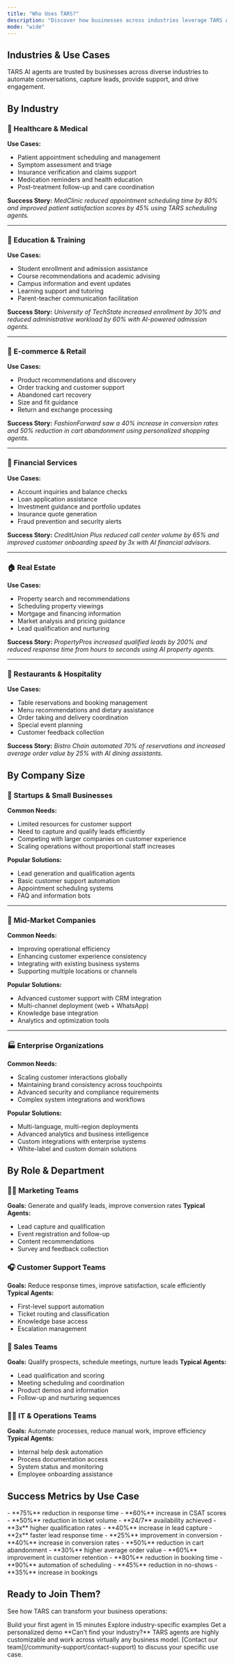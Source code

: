 ```yaml
---
title: "Who Uses TARS?"
description: "Discover how businesses across industries leverage TARS AI agents to transform customer experiences and drive growth"
mode: "wide"
---
```


## Industries & Use Cases

TARS AI agents are trusted by businesses across diverse industries to automate conversations, capture leads, provide support, and drive engagement.

## By Industry

### 🏥 Healthcare & Medical
**Use Cases:**
- Patient appointment scheduling and management
- Symptom assessment and triage
- Insurance verification and claims support
- Medication reminders and health education
- Post-treatment follow-up and care coordination

**Success Story:**
*MedClinic reduced appointment scheduling time by 80% and improved patient satisfaction scores by 45% using TARS scheduling agents.*

---

### 🏫 Education & Training
**Use Cases:**
- Student enrollment and admission assistance
- Course recommendations and academic advising
- Campus information and event updates
- Learning support and tutoring
- Parent-teacher communication facilitation

**Success Story:**
*University of TechState increased enrollment by 30% and reduced administrative workload by 60% with AI-powered admission agents.*

---

### 🏪 E-commerce & Retail
**Use Cases:**
- Product recommendations and discovery
- Order tracking and customer support
- Abandoned cart recovery
- Size and fit guidance
- Return and exchange processing

**Success Story:**
*FashionForward saw a 40% increase in conversion rates and 50% reduction in cart abandonment using personalized shopping agents.*

---

### 🏢 Financial Services
**Use Cases:**
- Account inquiries and balance checks
- Loan application assistance
- Investment guidance and portfolio updates
- Insurance quote generation
- Fraud prevention and security alerts

**Success Story:**
*CreditUnion Plus reduced call center volume by 65% and improved customer onboarding speed by 3x with AI financial advisors.*

---

### 🏠 Real Estate
**Use Cases:**
- Property search and recommendations
- Scheduling property viewings
- Mortgage and financing information
- Market analysis and pricing guidance
- Lead qualification and nurturing

**Success Story:**
*PropertyPros increased qualified leads by 200% and reduced response time from hours to seconds using AI property agents.*

---

### 🍕 Restaurants & Hospitality
**Use Cases:**
- Table reservations and booking management
- Menu recommendations and dietary assistance
- Order taking and delivery coordination
- Special event planning
- Customer feedback collection

**Success Story:**
*Bistro Chain automated 70% of reservations and increased average order value by 25% with AI dining assistants.*

## By Company Size

### 🚀 Startups & Small Businesses
**Common Needs:**
- Limited resources for customer support
- Need to capture and qualify leads efficiently
- Competing with larger companies on customer experience
- Scaling operations without proportional staff increases

**Popular Solutions:**
- Lead generation and qualification agents
- Basic customer support automation
- Appointment scheduling systems
- FAQ and information bots

---

### 🏢 Mid-Market Companies
**Common Needs:**
- Improving operational efficiency
- Enhancing customer experience consistency
- Integrating with existing business systems
- Supporting multiple locations or channels

**Popular Solutions:**
- Advanced customer support with CRM integration
- Multi-channel deployment (web + WhatsApp)
- Knowledge base integration
- Analytics and optimization tools

---

### 🏭 Enterprise Organizations
**Common Needs:**
- Scaling customer interactions globally
- Maintaining brand consistency across touchpoints
- Advanced security and compliance requirements
- Complex system integrations and workflows

**Popular Solutions:**
- Multi-language, multi-region deployments
- Advanced analytics and business intelligence
- Custom integrations with enterprise systems
- White-label and custom domain solutions

## By Role & Department

### 👩‍💼 Marketing Teams
**Goals:** Generate and qualify leads, improve conversion rates
**Typical Agents:**
- Lead capture and qualification
- Event registration and follow-up
- Content recommendations
- Survey and feedback collection

### 🎧 Customer Support Teams
**Goals:** Reduce response times, improve satisfaction, scale efficiently
**Typical Agents:**
- First-level support automation
- Ticket routing and classification
- Knowledge base access
- Escalation management

### 💼 Sales Teams
**Goals:** Qualify prospects, schedule meetings, nurture leads
**Typical Agents:**
- Lead qualification and scoring
- Meeting scheduling and coordination
- Product demos and information
- Follow-up and nurturing sequences

### 👨‍💻 IT & Operations Teams
**Goals:** Automate processes, reduce manual work, improve efficiency
**Typical Agents:**
- Internal help desk automation
- Process documentation access
- System status and monitoring
- Employee onboarding assistance

## Success Metrics by Use Case

<Columns cols={2}>
  <Card title="Customer Support" icon="headset">
    - **75%** reduction in response time
    - **60%** increase in CSAT scores
    - **50%** reduction in ticket volume
    - **24/7** availability achieved
  </Card>
  <Card title="Lead Generation" icon="target">
    - **3x** higher qualification rates
    - **40%** increase in lead capture
    - **2x** faster lead response time
    - **25%** improvement in conversion
  </Card>
  <Card title="E-commerce" icon="shopping-cart">
    - **40%** increase in conversion rates
    - **50%** reduction in cart abandonment
    - **30%** higher average order value
    - **60%** improvement in customer retention
  </Card>
  <Card title="Appointment Booking" icon="calendar">
    - **80%** reduction in booking time
    - **90%** automation of scheduling
    - **45%** reduction in no-shows
    - **35%** increase in bookings
  </Card>
</Columns>

## Ready to Join Them?

See how TARS can transform your business operations:

<CardGroup cols={3}>
  <Card title="Start Free Trial" icon="rocket" href="/quickstart">
    Build your first agent in 15 minutes
  </Card>
  <Card title="See Use Cases" icon="lightbulb" href="/use-case-examples/customer-support/helpdesk-automation">
    Explore industry-specific examples
  </Card>
  <Card title="Contact Sales" icon="phone" href="/community-support/contact-support">
    Get a personalized demo
  </Card>
</CardGroup>

<Note>
  **Can't find your industry?** TARS agents are highly customizable and work across virtually any business model. [Contact our team](/community-support/contact-support) to discuss your specific use case.
</Note>
